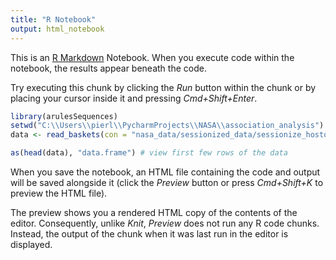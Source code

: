```yaml
---
title: "R Notebook"
output: html_notebook
---
```


This is an [R Markdown](http://rmarkdown.rstudio.com) Notebook. When you execute code within the notebook, the results appear beneath the code. 

Try executing this chunk by clicking the *Run* button within the chunk or by placing your cursor inside it and pressing *Cmd+Shift+Enter*. 

```r
library(arulesSequences)
setwd("C:\\Users\\pierl\\PycharmProjects\\NASA\\association_analysis")
data <- read_baskets(con = "nasa_data/sessionized_data/sessionize_hostonly_july_pier_test.txt", info = c("sequenceID","eventID","SIZE"))

```


```r
as(head(data), "data.frame") # view first few rows of the data
```

When you save the notebook, an HTML file containing the code and output will be saved alongside it (click the *Preview* button or press *Cmd+Shift+K* to preview the HTML file). 

The preview shows you a rendered HTML copy of the contents of the editor. Consequently, unlike *Knit*, *Preview* does not run any R code chunks. Instead, the output of the chunk when it was last run in the editor is displayed.
```r

```

